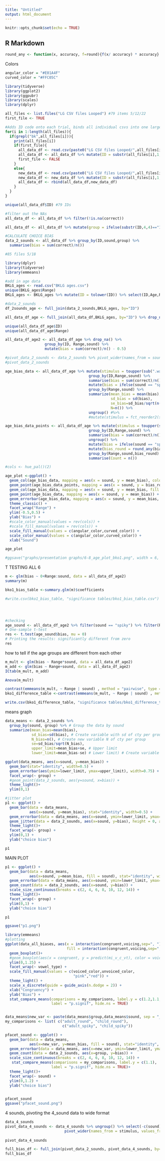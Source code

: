 ```yaml
---
title: "Untitled"
output: html_document
---
```


```r
knitr::opts_chunk$set(echo = TRUE)
```

## R Markdown


```r
round_any <- function(x, accuracy, f=round){f(x/ accuracy) * accuracy}
```

Colors
```r
angular_color = "#E01A4F"
curved_color = "#FFC05C"
```


```r
library(tidyverse)
library(ggplot2)
library(ggpubr)
library(scales)
library(dplyr)
```

```r
all_files <- list.files("LG CSV files Looped") #79 items 5/12/22
first_file <- TRUE

#Adds ID code onto each trial, binds all individual csvs into one large dataframe
for(i in 1:length(all_files)){
  if(grepl("bk",all_files[i])){
    print(all_files[i])
    if(first_file){
      all_data_df <- read.csv(paste0("LG CSV files Looped/",all_files[i]))
      all_data_df <- all_data_df %>% mutate(ID = substr(all_files[i],1,6))
      first_file <- FALSE
    }
    else{
      new_data_df <- read.csv(paste0("LG CSV files Looped/",all_files[i]))
      new_data_df <- new_data_df %>% mutate(ID = substr(all_files[i],1,6))
      all_data_df <- rbind(all_data_df,new_data_df)
    }
  }
}

unique(all_data_df$ID) #79 IDs

#filter out the NAs
all_data_df <- all_data_df %>% filter(!is.na(correct))

all_data_df <- all_data_df %>% mutate(group = ifelse(substr(ID,4,4)=="1","adult","child"))

#CALCULATE CHOICE BIAS
data_2_sounds <- all_data_df %>% group_by(ID,sound,group) %>%
  summarise(bias = sum(correct)/n())

#85 files 5/18

```


```r
library(dplyr)
library(tidyverse)
library(emmeans)

#add in age data
BKLG_ages <- read.csv("BKLG ages.csv")
unique(BKLG_ages$Range)
BKLG_ages <- BKLG_ages %>% mutate(ID = tolower(ID)) %>% select(ID,Age,Range)

#data_2_sounds
df_2sounds_age <- full_join(data_2_sounds,BKLG_ages, by="ID")

all_data_df_age <- full_join(all_data_df,BKLG_ages, by="ID") %>% drop_na()

unique(all_data_df_age$ID)
unique(all_data_df_age$Range)

all_data_df_age2 <- all_data_df_age %>% drop_na() %>% 
                  group_by(ID, Range,sound) %>%
                  mutate(bias = sum(correct)/n() - 0.5) 

#pivot_data_2_sounds <- data_2_sounds %>% pivot_wider(names_from = sound, values_from = bias, values_fill = NA)
#pivot_data_2_sounds


```

```r
age_bias_data <- all_data_df_age %>% mutate(stimulus = toupper(sub(".wav","",sub("sound/","",stimulus)))) %>%
                                      group_by(ID,Range,sound) %>% 
                                      summarise(bias = sum(correct)/n() - 0.5) %>% 
                                      mutate(bias = ifelse(sound == "spiky",-1*bias,bias)) %>%
                                      group_by(Range,sound) %>%
                                      summarize(mean_bias = mean(bias),
                                                sd_bias = sd(bias),
                                                se_bias=sd_bias/sqrt(n()),
                                                N=n()) %>%
                                      ungroup() #%>%
                                      #mutate(stimulus = fct_reorder2(stimulus, sound, mean_bias))

age_bias_data_points <- all_data_df_age %>% mutate(stimulus = toupper(sub(".wav","",sub("sound/","",stimulus)))) %>%
                                      group_by(ID,Range,sound) %>% 
                                      summarise(bias = sum(correct)/n() - 0.5) %>% 
                                      ungroup() %>%
                                      mutate(bias = ifelse(sound == "spiky",-1*bias,bias)) %>%
                                      mutate(bias_round = round_any(bias,0.25)) %>%
                                      group_by(Range,sound,bias_round) %>%
                                      summarise(Count = n())
```

```r
#cols <- hue_pal()(2)

age_plot <-ggplot() +
  geom_col(age_bias_data, mapping = aes(x = sound, y = mean_bias), color = "black", fill = NA) +
  geom_point(age_bias_data_points, mapping = aes(x = sound, y = bias_round, size = Count, color = sound)) +
  geom_col(age_bias_data, mapping = aes(x = sound, y = mean_bias, fill = sound), alpha = 0.5) +
  geom_point(age_bias_data, mapping = aes(x = sound, y = mean_bias)) +
  geom_errorbar(age_bias_data, mapping = aes(x = sound, y = mean_bias, ymin = mean_bias-se_bias, ymax = mean_bias+se_bias), alpha = 1) +
  theme_classic() +
  facet_wrap("Range") +
  ylim(-0.5,0.5) +
  ylab("Bias") +
  #scale_color_manual(values = rev(cols)) +
  #scale_fill_manual(values = rev(cols)) +
  scale_fill_manual(values = c(angular_color,curved_color)) +
  scale_color_manual(values = c(angular_color,curved_color)) +
  xlab("Sound")

age_plot

#ggsave("graphs/presentation graphs/6-8_age_plot_bko1.png", width = 6, height = 4)


```

T TESTING ALL 6
```r
m <- glm(bias ~ 0+Range:sound, data = all_data_df_age2)
summary(m)

bko1_bias_table <-summary.glm(m)$coefficients

#write.csv(bko1_bias_table, "significance tables/bko1_bias_table.csv")




#checking 
age_sound <- all_data_df_age2 %>% filter(sound == "spiky") %>% filter(Range == "6 to 8")
# One-sample t-test
res <- t.test(age_sound$bias, mu = 0)
# Printing the results: significantly different from zero
res 
```
how to tell if the age groups are different from each other

```r
m_mult <- glm(bias ~ Range*sound, data = all_data_df_age2)
m_add <- glm(bias ~ Range+sound, data = all_data_df_age2)
ICtab(m_mult, m_add)

Anova(m_mult)

contrast(emmeans(m_mult, ~ Range | sound) , method = "pairwise", type = "response")
bko1_difference_table <-contrast(emmeans(m_mult, ~ Range | sound) , method = "pairwise", type = "response")

write.csv(bko1_difference_table, "significance tables/bko1_difference_table.csv")
```





means graph 
```r
data_means <- data_2_sounds %>% 
  group_by(sound, group) %>% # Group the data by sound
  summarize(mean_bias=mean(bias), 
            sd_bias=sd(bias), # Create variable with sd of cty per group
            N_bias=n(), # Create new variable N of cty per group
            se=sd_bias/sqrt(N_bias), 
            upper_limit=mean_bias+se, # Upper limit
            lower_limit=mean_bias-se) # Lower limit) # Create variable with se of cty per group) # Create new variable which is the mean of bias

ggplot(data_means, aes(x=sound, y=mean_bias)) + 
  geom_bar(stat="identity", width=0.5) + 
  geom_errorbar(aes(ymin=lower_limit, ymax=upper_limit), width=0.75) +
  facet_wrap(~ group) +
  #geom_point(data_2_sounds, aes(y=sound, x=bias)) +
  theme_light()+
  ylim(0,1)

#jitter plot
p1 <- ggplot() + 
  geom_bar(data = data_means,
           aes(x=sound, y=mean_bias), stat="identity", width=0.5) + 
  geom_errorbar(data = data_means, aes(x=sound, ymin=lower_limit, ymax=upper_limit), width=0.40) + 
  geom_jitter(data = data_2_sounds, aes(x=sound, y=bias), height = 0, alpha=.5) +
  theme_light()+
  facet_wrap(~ group) +
  ylim(0,1) +
  ylab("choice bias")

p1  

```

MAIN PLOT
```r

p1 <- ggplot() + 
  geom_bar(data = data_means,
           aes(x=sound, y=mean_bias, fill = sound), stat="identity", width=0.5) + 
  geom_errorbar(data = data_means, aes(x=sound, ymin=lower_limit, ymax=upper_limit), width=0.40) + 
  geom_count(data = data_2_sounds, aes(x=sound, y=bias)) +
  scale_size_continuous(breaks = c(2, 4, 6, 8, 10, 12, 14)) +
  theme_light()+
  facet_wrap(~ group) +
  ylim(0,1) +
  ylab("choice bias")

p1

ggsave("p1.png")
```


```r
library(emmeans)
#plotting
ggplot(data_all_biases, aes(x = interaction(congruent,voicing,sep=", "), y = bias, 
                            fill = interaction(congruent,voicing,sep=", ")))+
  geom_boxplot()+
  #geom_boxplot(aes(x = congruent, y = predict(mi_v_c_vt), color = voicing))+
  ylim(0,1.25) +
  facet_wrap(~ vowel_type) +
  scale_fill_manual(values = c(voiced_color,unvoiced_color,
                               "pink","red")) +
  theme_light() +
  scale_x_discrete(guide = guide_axis(n.dodge = 2)) +
  xlab("Congruency") +
  ylab("Bias") +
  stat_compare_means(comparisons = my_comparisons, label.y = c(1.2,1.1,1.2,1.1),
                     label = "p.signif", hide.ns = TRUE)


data_means$new_var <- paste(data_means$group,data_means$sound, sep = "_" )
my_comparisons <- list( c("adult_round", "child_round"),
                          c("adult_spiky", "child_spiky"))

pfacet_sound <- ggplot() + 
  geom_bar(data = data_means,
           aes(x=new_var, y=mean_bias, fill = sound), stat="identity", width=0.5) + 
  geom_errorbar(data = data_means, aes(x=new_var, ymin=lower_limit, ymax=upper_limit), width=0.40) + 
  geom_count(data = data_2_sounds, aes(x=group, y=bias)) +
  scale_size_continuous(breaks = c(2, 4, 6, 8, 10, 12, 14)) +
   stat_compare_means(comparisons = my_comparisons, label.y = c(1.1),
                     label = "p.signif", hide.ns = TRUE)+
  theme_light()+
  facet_wrap(~ sound) +
  ylim(0,1.2) +
  ylab("choice bias") 
 

pfacet_sound
ggsave("pfacet_sound.png")
```



4 sounds, pivoting the 4_sound data to wide format

```r
data_4_sounds
pivot_data_4_sounds <- data_4_sounds %>% ungroup() %>% select(-c(sound)) %>%
                           pivot_wider(names_from = stimulus, values_from = bias, values_fill = NA) 
                            
pivot_data_4_sounds
```

```r
full_bias_df <- full_join(pivot_data_2_sounds, pivot_data_4_sounds, by="ID")
full_bias_df
```



